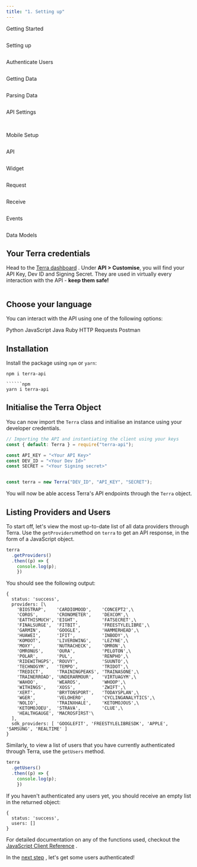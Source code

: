 ```yaml
---
title: "1. Setting up"
---
```

Getting Started  
  
<img className="block" src="images/terradocs_s3_eu_west_2_amazonaws_com/_icons_getting_started.png" alt="" />

Setting up  
  
<img className="block" src="images/terradocs_s3_eu_west_2_amazonaws_com/_icons_install_on_backend.png" alt="" />

Authenticate Users  
  
<img className="block" src="images/terradocs_s3_eu_west_2_amazonaws_com/_icons_authenticate_users.png" alt="" />

Getting Data  
  
<img className="block" src="images/terradocs_s3_eu_west_2_amazonaws_com/_icons_receive_data.png" alt="" />

Parsing Data  
  
<img className="block" src="images/terradocs_s3_eu_west_2_amazonaws_com/_icons_understand_our_data.png" alt="" />

API Settings  
  
<img className="block" src="images/terradocs_s3_eu_west_2_amazonaws_com/_icons_customise_terra.png" alt="" />

<img className="block" src="images/terradocs_s3_eu_west_2_amazonaws_com/_icons_manage_integrations.png" alt="" />  
  
Mobile Setup

<img className="block" src="images/terradocs_s3_eu_west_2_amazonaws_com/_icons_api_data_models.png" alt="" />  
  
API

<img className="block" src="images/terradocs_s3_eu_west_2_amazonaws_com/_icons_widget.png" alt="" />  
  
Widget

<img className="block" src="images/terradocs_s3_eu_west_2_amazonaws_com/_icons_historical_data.png" alt="" />  
  
Request

<img className="block" src="images/terradocs_s3_eu_west_2_amazonaws_com/_icons_new_data.png" alt="" />  
  
Receive

<img className="block" src="images/terradocs_s3_eu_west_2_amazonaws_com/_icons_event_types.png" alt="" />  
  
Events

<img className="block" src="images/terradocs_s3_eu_west_2_amazonaws_com/_icons_api_data_models.png" alt="" />  
  
Data Models

## Your Terra credentials

Head to the [Terra dashboard](https://dashboard.tryterra.co)
. Under **API > Customise**, you will find your API Key, Dev ID and Signing Secret. They are used in virtually every interaction with the API - **keep them safe!**

<img className="block" src="images/files_readme_io/_466e2d6_image.png" alt="" />

## Choose your language

You can interact with the API using one of the following options:

Python JavaScript Java Ruby HTTP Requests Postman

## Installation

Install the package using `npm` or `yarn`:

```npm
npm i terra-api

``````npm
yarn i terra-api

```

## Initialise the Terra Object

You can now import the `Terra` class and initialise an instance using your developer credentials.

```javascript
// Importing the API and instantiating the client using your keys
const { default: Terra } = require("terra-api");

const API_KEY = "<Your API Key>"
const DEV_ID = "<Your Dev Id>"
const SECRET = "<Your Signing secret>"


const terra = new Terra("DEV_ID", "API_KEY", "SECRET");

```

You will now be able access Terra's API endpoints through the `Terra` object.

## Listing Providers and Users

To start off, let's view the most up-to-date list of all data providers through Terra. Use the `getProviders`method on `terra` to get an API response, in the form of a JavaScript object.

```javascript
terra
  .getProviders()
  .then((p) => {
  	console.log(p);
	})

```

You should see the following output:

```
{
  status: 'success',
  providers: [\
    'BIOSTRAP',    'CARDIOMOOD',    'CONCEPT2',\
    'COROS',       'CRONOMETER',    'DEXCOM',\
    'EATTHISMUCH', 'EIGHT',         'FATSECRET',\
    'FINALSURGE',  'FITBIT',        'FREESTYLELIBRE',\
    'GARMIN',      'GOOGLE',        'HAMMERHEAD',\
    'HUAWEI',      'IFIT',          'INBODY',\
    'KOMOOT',      'LIVEROWING',    'LEZYNE',\
    'MOXY',        'NUTRACHECK',    'OMRON',\
    'OMRONUS',     'OURA',          'PELOTON',\
    'POLAR',       'PUL',           'RENPHO',\
    'RIDEWITHGPS', 'ROUVY',         'SUUNTO',\
    'TECHNOGYM',   'TEMPO',         'TRIDOT',\
    'TREDICT',     'TRAININGPEAKS', 'TRAINASONE',\
    'TRAINERROAD', 'UNDERARMOUR',   'VIRTUAGYM',\
    'WAHOO',       'WEAROS',        'WHOOP',\
    'WITHINGS',    'XOSS',          'ZWIFT',\
    'XERT',        'BRYTONSPORT',   'TODAYSPLAN',\
    'WGER',        'VELOHERO',      'CYCLINGANALYTICS',\
    'NOLIO',       'TRAINXHALE',    'KETOMOJOUS',\
    'KETOMOJOEU',  'STRAVA',        'CLUE',\
    'HEALTHGAUGE', 'MACROSFIRST'\
  ],
  sdk_providers: [ 'GOOGLEFIT', 'FREESTYLELIBRESDK', 'APPLE', 'SAMSUNG', 'REALTIME' ]
}

```

Similarly, to view a list of users that you have currently authenticated through Terra, use the `getUsers` method.

```javascript
terra
  .getUsers()
  .then((p) => {
  	console.log(p);
	})

```

If you haven't authenticated any users yet, you should receive an empty list in the returned object:

```
{
  status: 'success',
  users: []
}

```

For detailed documentation on any of the functions used, checkout the [JavaScript Client Reference](/reference/reference-python-client)
.

In the [next step](authenticate-users)
, let's get some users authenticated!

